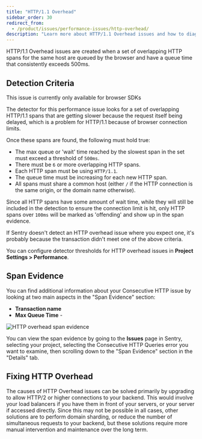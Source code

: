 ```yaml
---
title: "HTTP/1.1 Overhead"
sidebar_order: 30
redirect_from:
  - /product/issues/performance-issues/http-overhead/
description: "Learn more about HTTP/1.1 Overhead issues and how to diagnose and fix them."
---
```


HTTP/1.1 Overhead issues are created when a set of overlapping HTTP spans for the same host are queued by the browser and have a queue time that consistently exceeds 500ms.

## Detection Criteria

<Note>

This issue is currently only available for browser SDKs

</Note>

The detector for this performance issue looks for a set of overlapping HTTP/1.1 spans that are getting slower because the request itself being delayed, which is a problem for HTTP/1.1 because of browser connection limits.

Once these spans are found, the following must hold true:

- The max queue or 'wait' time reached by the slowest span in the set must exceed a threshold of `500ms`.
- There must be `6` or more overlapping HTTP spans.
- Each HTTP span must be using `HTTP/1.1`.
- The queue time must be increasing for each new HTTP span.
- All spans must share a common host (either `/` if the HTTP connection is the same origin, or the domain name otherwise).

Since all HTTP spans have some amount of wait time, while they will still be included in the detection to ensure the connection limit is hit, only HTTP spans over `100ms` will be marked as 'offending' and show up in the span evidence.

If Sentry doesn't detect an HTTP overhead issue where you expect one, it's probably because the transaction didn't meet one of the above criteria.

You can configure detector thresholds for HTTP overhead issues in **Project Settings > Performance**.

## Span Evidence

You can find additional information about your Consecutive HTTP issue by looking at two main aspects in the "Span Evidence" section:

- **Transaction name**
- **Max Queue Time** -

![HTTP overhead span evidence](http-overhead-spans.png)

You can view the span evidence by going to the **Issues** page in Sentry, selecting your project, selecting the Consecutive HTTP Queries error you want to examine, then scrolling down to the "Span Evidence" section in the "Details" tab.

## Fixing HTTP Overhead

The causes of HTTP Overhead issues can be solved primarily by upgrading to allow HTTP/2 or higher connections to your backend. This would involve your load balancers if you have them in front of your servers, or your server if accessed directly.
Since this may not be possible in all cases, other solutions are to perform domain sharding, or reduce the number of simultaneous requests to your backend, but these solutions require more manual intervention and maintenance over the long term.

